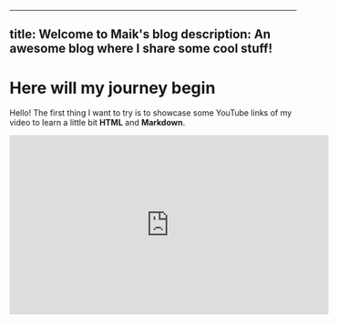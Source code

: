 



---
title: Welcome to Maik's blog
description: An awesome blog where I share some cool stuff!
---

# Here will my journey begin

Hello! The first thing I want to try is to showcase some YouTube links of my video to learn a little bit **HTML** and **Markdown**.

<iframe width="560" height="315" src="https://www.youtube.com/embed/nEWUc89PD2Y" frameborder="0" allowfullscreen></iframe>

